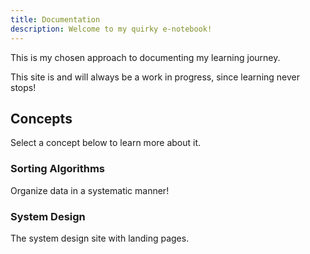 ```yaml
---
title: Documentation
description: Welcome to my quirky e-notebook!
---
```


This is my chosen approach to documenting my learning journey.

<Callout>

This site is and will always be a work in progress, since learning never stops!

</Callout>

## Concepts

Select a concept below to learn more about it.

<div className="grid sm:grid-cols-2 gap-4 mt-6">

<Card href="/docs/sorting-algorithms">

### Sorting Algorithms

Organize data in a systematic manner!

</Card>

<Card href="/docs/system-design">

### System Design

The system design site with landing pages.

</Card>

</div>
